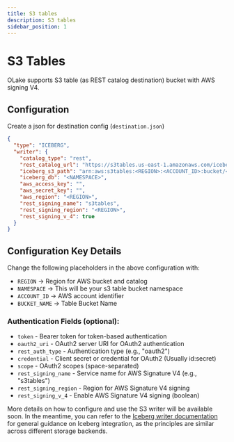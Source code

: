 ```yaml
---
title: S3 tables 
description: S3 tables 
sidebar_position: 1
---
```


# S3 Tables 

OLake supports S3 table (as REST catalog destination) bucket with AWS signing V4.


## Configuration
Create a json for destination config (`destination.json`)

```json
{
  "type": "ICEBERG",
  "writer": {
    "catalog_type": "rest",
    "rest_catalog_url": "https://s3tables.us-east-1.amazonaws.com/iceberg",
    "iceberg_s3_path": "arn:aws:s3tables:<REGION>:<ACCOUNT_ID>:bucket/<BUCKET_NAME>",
    "iceberg_db": "<NAMESPACE>",
    "aws_access_key": "",
    "aws_secret_key": "",
    "aws_region": "<REGION>",
    "rest_signing_name": "s3tables",
    "rest_signing_region": "<REGION>",
    "rest_signing_v_4": true
  }
}
```

## Configuration Key Details
Change the following placeholders in the above configuration with:

- `REGION` -> Region for AWS bucket and catalog
- `NAMESPACE` -> This will be your s3 table bucket namespace
- `ACCOUNT_ID` -> AWS account identifier
- `BUCKET_NAME` -> Table Bucket Name

### Authentication Fields (optional):

- `token` - Bearer token for token-based authentication
- `oauth2_uri` - OAuth2 server URI for OAuth2 authentication
- `rest_auth_type` - Authentication type (e.g., "oauth2")
- `credential` - Client secret or credential for OAuth2 (Usually id:secret)
- `scope` - OAuth2 scopes (space-separated)
- `rest_signing_name` - Service name for AWS Signature V4 (e.g., "s3tables")
- `rest_signing_region` - Region for AWS Signature V4 signing
- `rest_signing_v_4` - Enable AWS Signature V4 signing (boolean)


More details on how to configure and use the S3 writer will be available soon. In the meantime, you can refer to the [Iceberg writer documentation](../iceberg/overview) for general guidance on Iceberg integration, as the principles are similar across different storage backends.


